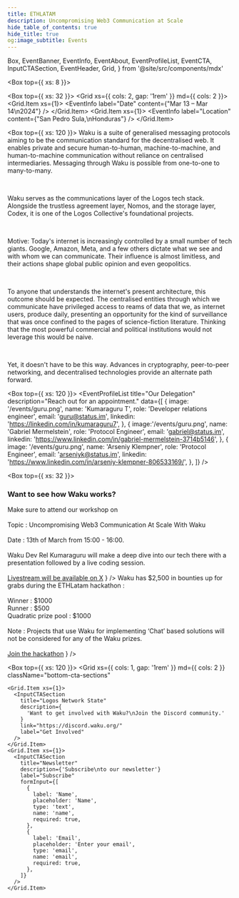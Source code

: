 ```yaml
---
title: ETHLATAM
description: Uncompromising Web3 Communication at Scale
hide_table_of_contents: true
hide_title: true
og:image_subtitle: Events
---
```


  Box,
  EventBanner,
  EventInfo,
  EventAbout,
  EventProfileList,
  EventCTA,
  InputCTASection,
  EventHeader,
  Grid,
} from '@site/src/components/mdx'

<head>
  <body className="events full-width event-details" />
</head>

<Box top={{ xs: 8 }}>
  <EventBanner src="/events/banner-placeholder.png" />
  <EventHeader 
    title="Hack with Waku at ETHLATAM"
    description="We are a family of robust, censorship-resistant communication protocols designed to enable privacy-focused messaging for web3 apps."
  />

  <Box top={{ xs: 32 }}>
  <Grid xs={{ cols: 2, gap: '1rem' }} md={{ cols: 2 }}>
    <Grid.Item xs={1}>
      <EventInfo 
        label="Date"
        content={"Mar 13 – Mar 14\n2024"}
      /> 
      </Grid.Item>
      <Grid.Item xs={1}>
        <EventInfo 
          label="Location"
          content={"San Pedro Sula,\nHonduras"}
        /> 
      </Grid.Item>
    </Grid>
  </Box>
</Box>

<Box top={{ xs: 120 }}>
  <EventAbout>
Waku is a suite of generalised messaging protocols aiming to be the communication standard for the decentralised web. It enables private and secure human-to-human, machine-to-machine, and human-to-machine communication without reliance on centralised intermediaries. Messaging through Waku is possible from one-to-one to many-to-many.

<br />

Waku serves as the communications layer of the Logos tech stack. Alongside the trustless agreement layer, Nomos, and the storage layer, Codex, it is one of the Logos Collective's foundational projects.

<br />

Motive:
Today's internet is increasingly controlled by a small number of tech giants. Google, Amazon, Meta, and a few others dictate what we see and with whom we can communicate. Their influence is almost limitless, and their actions shape global public opinion and even geopolitics.

<br />

To anyone that understands the internet's present architecture, this outcome should be expected. The centralised entities through which we communicate have privileged access to reams of data that we, as internet users, produce daily, presenting an opportunity for the kind of surveillance that was once confined to the pages of science-fiction literature. Thinking that the most powerful commercial and political institutions would not leverage this would be naive.

<br />

Yet, it doesn't have to be this way. Advances in cryptography, peer-to-peer networking, and decentralised technologies provide an alternate path forward.

  </EventAbout>
</Box>

<Box top={{ xs: 120 }}>
  <EventProfileList
    title="Our Delegation"
    description="Reach out for an appointment."
    data={[
      {
        image: '/events/guru.png',
        name: 'Kumaraguru T',
        role: 'Developer relations engineer',
        email: 'guru@status.im',
        linkedin: 'https://linkedin.com/in/kumaraguru7',
      },
      {
        image:'/events/guru.png',
        name: 'Gabriel Mermelstein',
        role: 'Protocol Engineer',
        email: 'gabriel@status.im',
        linkedin: 'https://www.linkedin.com/in/gabriel-mermelstein-3714b5146',
      },
      {
        image: '/events/guru.png',
        name: 'Arseniy Klempner',
        role: 'Protocol Engineer',
        email: 'arseniyk@status.im',
        linkedin: 'https://www.linkedin.com/in/arseniy-klempner-806533169/',
      },
    ]}
  />
</Box>

<Box top={{ xs: 32 }}>
  <h3>Want to see how Waku works?</h3>
  <Box top={{ xs: 16 }}>
    <Grid xs={{ cols: 2, gap: '1rem' }} md={{ cols: 2 }}>
      <Grid.Item xs={1}>
        <EventInfo 
          label="Workshop"
          content={
            <>
              Make sure to attend our workshop on 
              <br/><br/>
              Topic : Uncompromising Web3 Communication At Scale With Waku
              <br/><br/>
              Date : 13th of March from 15:00 - 16:00.
              <br/><br/>
              Waku Dev Rel Kumaraguru will make a deep dive into our tech there with a presentation followed by a live coding session.
              <br/><br/>
              <a href="https://x.com/waku_org" target="_blank">Livestream will be available on X</a>
            </>
          }
        /> 
        </Grid.Item>
        <Grid.Item xs={1}>
          <EventInfo 
            label="Hackathon"
            content={
            <>
              Waku has $2,500 in bounties up for grabs during the ETHLatam hackathon :
              <br/><br/>
              Winner : $1000
              <br/>
              Runner : $500
              <br/>
              Quadratic prize pool : $1000
              <br/>
              <br/>
              Note : Projects that use Waku for implementing ‘Chat’ based solutions will not be considered for any of the Waku prizes.
              <br/><br/>
              <a href="https://taikai.network/ethlatam/hackathons/honduras" target="_blank">Join the hackathon</a>
            </>
          }
          /> 
        </Grid.Item>
      </Grid>
  </Box>
</Box>

<Box top={{ xs: 120 }}>
  <Grid
    xs={{ cols: 1, gap: '1rem' }}
    md={{ cols: 2 }}
    className="bottom-cta-sections"
  >
    <Grid.Item xs={1}>
      <InputCTASection
        title="Logos Network State"
        description={
          'Want to get involved with Waku?\nJoin the Discord community.'
        }
        link="https://discord.waku.org/"
        label="Get Involved"
      />
    </Grid.Item>
    <Grid.Item xs={1}>
      <InputCTASection
        title="Newsletter"
        description={'Subscribe\nto our newsletter'}
        label="Subscribe"
        formInput={[
          {
            label: 'Name',
            placeholder: 'Name',
            type: 'text',
            name: 'name',
            required: true,
          },
          {
            label: 'Email',
            placeholder: 'Enter your email',
            type: 'email',
            name: 'email',
            required: true,
          },
        ]}
      />
    </Grid.Item>
  </Grid>
</Box>
